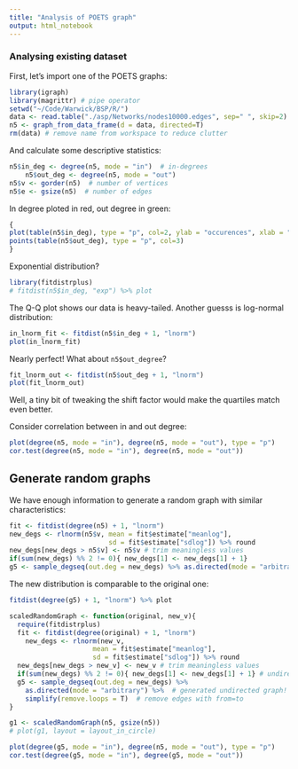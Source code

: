```yaml
---
title: "Analysis of POETS graph"
output: html_notebook
---
```


### Analysing existing dataset
First, let's import one of the POETS graphs:
```r
library(igraph)
library(magrittr) # pipe operator
setwd("~/Code/Warwick/BSP/R/")
data <- read.table("./asp/Networks/nodes10000.edges", sep=" ", skip=2)
n5 <- graph_from_data_frame(d = data, directed=T)
rm(data) # remove name from workspace to reduce clutter
```

And calculate some descriptive statistics:
```r
n5$in_deg <- degree(n5, mode = "in")  # in-degrees
    n5$out_deg <- degree(n5, mode = "out")
n5$v <- gorder(n5)  # number of vertices
n5$e <- gsize(n5)  # number of edges
```
In degree ploted in red, out degree in green:

```r
{
plot(table(n5$in_deg), type = "p", col=2, ylab = "occurences", xlab = "degree")
points(table(n5$out_deg), type = "p", col=3)
}
```
Exponential distribution?
```r
library(fitdistrplus)
# fitdist(n5$in_deg, "exp") %>% plot
```
The Q-Q plot shows our data is heavy-tailed. Another guesss is log-normal distribution:
```r
in_lnorm_fit <- fitdist(n5$in_deg + 1, "lnorm")
plot(in_lnorm_fit)
```
Nearly perfect! What about `n5$out_degree`?
```r
fit_lnorm_out <- fitdist(n5$out_deg + 1, "lnorm")
plot(fit_lnorm_out)
```
Well, a tiny bit of tweaking the shift factor would make the quartiles match even better.

Consider correlation between in and out degree:
```r
plot(degree(n5, mode = "in"), degree(n5, mode = "out"), type = "p")
cor.test(degree(n5, mode = "in"), degree(n5, mode = "out"))
```

## Generate random graphs
We have enough information to generate a random graph with similar characteristics:
```r
fit <- fitdist(degree(n5) + 1, "lnorm")
new_degs <- rlnorm(n5$v, mean = fit$estimate["meanlog"],
                         sd = fit$estimate["sdlog"]) %>% round
new_degs[new_degs > n5$v] <- n5$v # trim meaningless values
if(sum(new_degs) %% 2 != 0){ new_degs[1] <- new_degs[1] + 1}
g5 <- sample_degseq(out.deg = new_degs) %>% as.directed(mode = "arbitrary") # generated undirected graph! Fix?
```

The new distribution is comparable to the original one:
```r
fitdist(degree(g5) + 1, "lnorm") %>% plot
```

```r
scaledRandomGraph <- function(original, new_v){
  require(fitdistrplus)
  fit <- fitdist(degree(original) + 1, "lnorm")
    new_degs <- rlnorm(new_v,
                     mean = fit$estimate["meanlog"],
                     sd = fit$estimate["sdlog"]) %>% round
  new_degs[new_degs > new_v] <- new_v # trim meaningless values
  if(sum(new_degs) %% 2 != 0){ new_degs[1] <- new_degs[1] + 1} # undirected graph must have even sum of orders
  g5 <- sample_degseq(out.deg = new_degs) %>%
    as.directed(mode = "arbitrary") %>%  # generated undirected graph! Fix?
    simplify(remove.loops = T)  # remove edges with from=to
}

g1 <- scaledRandomGraph(n5, gsize(n5))
# plot(g1, layout = layout_in_circle)
```

```r
plot(degree(g5, mode = "in"), degree(n5, mode = "out"), type = "p")
cor.test(degree(g5, mode = "in"), degree(g5, mode = "out"))
```

